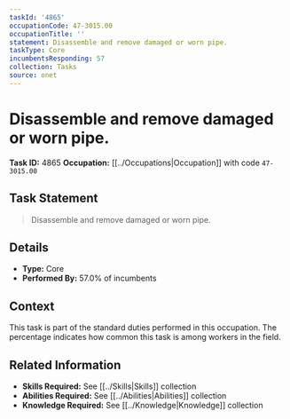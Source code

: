 ```yaml
---
taskId: '4865'
occupationCode: 47-3015.00
occupationTitle: ''
statement: Disassemble and remove damaged or worn pipe.
taskType: Core
incumbentsResponding: 57
collection: Tasks
source: onet
---
```

# Disassemble and remove damaged or worn pipe.

**Task ID:** 4865
**Occupation:** [[../Occupations|Occupation]] with code `47-3015.00`

## Task Statement

> Disassemble and remove damaged or worn pipe.

## Details

- **Type:** Core
- **Performed By:** 57.0% of incumbents

## Context

This task is part of the standard duties performed in this occupation. The percentage indicates how common this task is among workers in the field.

## Related Information

- **Skills Required:** See [[../Skills|Skills]] collection
- **Abilities Required:** See [[../Abilities|Abilities]] collection
- **Knowledge Required:** See [[../Knowledge|Knowledge]] collection
